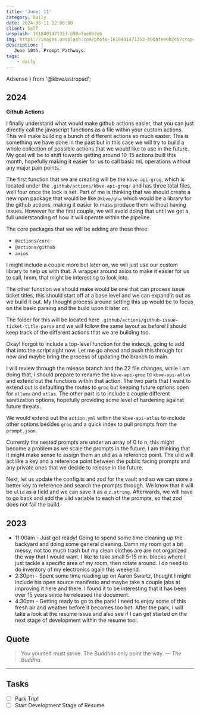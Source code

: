 ```yaml
---
title: 'June: 11'
category: Daily
date: 2024-06-11 12:00:00
client: Self
unsplash: 1618401471353-b98afee0b2eb
img: https://images.unsplash.com/photo-1618401471353-b98afee0b2eb?crop=entropy&cs=srgb&fm=jpg&ixid=MnwzNjM5Nzd8MHwxfHJhbmRvbXx8fHx8fHx8fDE2ODE3NDg2ODY&ixlib=rb-4.0.3&q=85
description: |
   June 10th. Prompt Pathways.
tags:
    - daily
---
```


  Adsense
} from '@kbve/astropad';

## 2024

**Github Actions**

I finally understand what would make github actions easier, that you can just directly call the javascript functions as a file within your custom actions.
This will make building a bunch of different actions so much easier.
This is something we have done in the past but in this case we will try to build a whole collection of possible actions that we would like to use in the future.
My goal will be to shift towards getting around 10-15 actions built this month, hopefully making it easier for us to call basic mL operations without any major pain points.

The first function that we are creating will be the `kbve-api-groq`, which is located under the `.github/actions/kbve-api-groq/` and has three total files, well four once the lock is set.
Part of me is thinking that we should create a new npm package that would be like `@kbve/gha` which would be a library for the github actions, making it easier to mass produce them without having issues.
However for the first couple, we will avoid doing that until we get a full understanding of how it will operate within the pipeline.

The core packages that we will be adding are these three:

- `@actions/core`
- `@actions/github`
- `axios`

I might include a couple more but later on, we will just use our custom library to help us with that.
A wrapper around axios to make it easier for us to call, hmm, that might be interesting to look into.

The other function we should make would be one that can process issue ticket titles, this should start off at a base level and we can expand it out as we build it out.
My thought process around setting this up would be to focus on the basic parsing and the build upon it later on.

The folder for this will be located here `.github/actions/github-issue-ticket-title-parse` and we will follow the same layout as before!
I should keep track of the different actions that we are building too.

Okay! Forgot to include a top-level function for the index.js, going to add that into the script right now.
Let me go ahead and push this through for now and maybe bring the process of updating the branch to main.

I will review through the release branch and the 22 file changes, while I am doing that, I should prepare to rename the `kbve-api-groq` to `kbve-api-atlas` and extend out the functions within that action.
The two parts that I want to extend out is defaulting the routes to `groq` but keeping future options open for `ollama` and `atlas`.
The other part is to include a couple different sanitization options, hopefully providing some level of hardening against future threats.

We would extend out the `action.yml` within the `kbve-api-atlas` to include other options besides `groq` and a quick index to pull prompts from the `prompt.json`.

Currently the nested prompts are under an array of 0 to n, this might become a problem as we scale the prompts in the future. I am thinking that it might make sense to assign them an ulid as a reference point. The ulid will act like a key and a reference point between the public facing prompts and any private ones that we decide to release in the future.

Next, let us update the config.ts and zod for the vault and so we can store a better key to reference and search the prompts through. We know that it will be `ulid` as a field and we can save it as a `z.string`. Afterwards, we will have to go back and add the ulid variable to each of the prompts, so that zod does not fail the build.

<Adsense />

## 2023

- 11:00am - Just got ready! Going to spend some time cleaning up the backyard and doing some general cleaning. Damn my room got a bit messy, not too much trash but my clean clothes are are not organized the way that I would want. I like to take small 5-15 min. blocks where I just tackle a specific area of my room, then rotate around. I do need to do inventory of my electronics again this weekend.
- 2:30pm - Spent some time reading up on Aaron Swartz, thought I might include his open source manifesto and maybe take a couple jabs at improving it here and there. I found it to be interesting that it has been over 15 years since he released the document.
- 4:30pm - Getting ready to go to the park! I need to enjoy some of this fresh air and weather before it becomes too hot. After the park, I will take a look at the resume issue and also see if I can get started on the next stage of development within the resume tool.

## Quote

> You yourself must strive. The Buddhas only point the way.
> — <cite>The Buddha</cite>

---

## Tasks

- [ ] Park Trip!
- [ ] Start Development Stage of Resume
